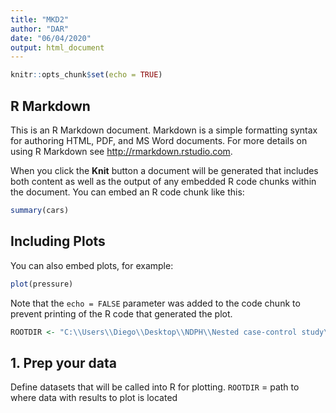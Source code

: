 ```yaml
---
title: "MKD2"
author: "DAR"
date: "06/04/2020"
output: html_document
---
```


```r
knitr::opts_chunk$set(echo = TRUE)
```

## R Markdown

This is an R Markdown document. Markdown is a simple formatting syntax for authoring HTML, PDF, and MS Word documents. For more details on using R Markdown see <http://rmarkdown.rstudio.com>.

When you click the **Knit** button a document will be generated that includes both content as well as the output of any embedded R code chunks within the document. You can embed an R code chunk like this:

```r
summary(cars)
```

## Including Plots

You can also embed plots, for example:

```r
plot(pressure)
```

Note that the `echo = FALSE` parameter was added to the code chunk to prevent printing of the R code that generated the plot.


```r
ROOTDIR <- "C:\\Users\\Diego\\Desktop\\NDPH\\Nested case-control study\\"
```

## 1. Prep your data
Define datasets that will be called into R for plotting. 
`ROOTDIR`  = path to where data with results to plot is located
